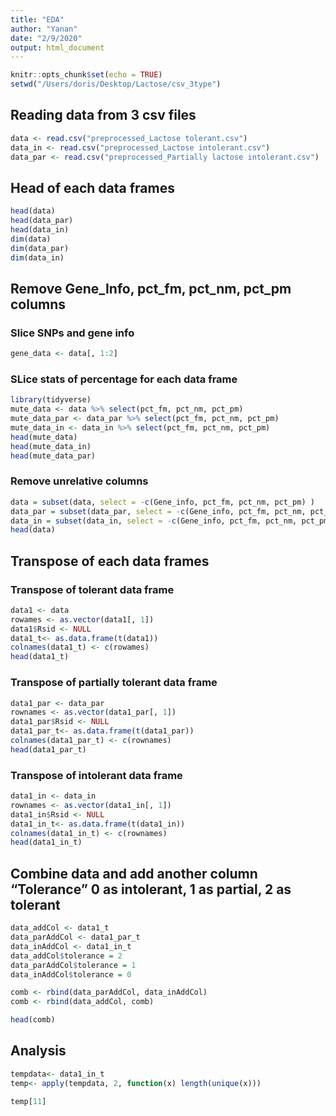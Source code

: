 ```yaml
---
title: "EDA"
author: "Yanan"
date: "2/9/2020"
output: html_document
---
```


```r
knitr::opts_chunk$set(echo = TRUE)
setwd("/Users/doris/Desktop/Lactose/csv_3type")
```

## Reading data from 3 csv files

```r
data <- read.csv("preprocessed_Lactose tolerant.csv")
data_in <- read.csv("preprocessed_Lactose intolerant.csv")
data_par <- read.csv("preprocessed_Partially lactose intolerant.csv")
```

## Head of each data frames

```r
head(data)
head(data_par)
head(data_in)
dim(data)
dim(data_par)
dim(data_in)
```

## Remove Gene_Info, pct_fm, pct_nm, pct_pm columns
### Slice SNPs and gene info

```r
gene_data <- data[, 1:2]
```
### SLice stats of percentage for each data frame
```r
library(tidyverse)
mute_data <- data %>% select(pct_fm, pct_nm, pct_pm)
mute_data_par <- data_par %>% select(pct_fm, pct_nm, pct_pm)
mute_data_in <- data_in %>% select(pct_fm, pct_nm, pct_pm)
head(mute_data)
head(mute_data_in)
head(mute_data_par)
```
### Remove unrelative columns
```r
data = subset(data, select = -c(Gene_info, pct_fm, pct_nm, pct_pm) )
data_par = subset(data_par, select = -c(Gene_info, pct_fm, pct_nm, pct_pm) )
data_in = subset(data_in, select = -c(Gene_info, pct_fm, pct_nm, pct_pm) )
head(data)
```
## Transpose of each data frames
### Transpose of tolerant data frame

```r
data1 <- data
rowames <- as.vector(data1[, 1])
data1$Rsid <- NULL
data1_t<- as.data.frame(t(data1))
colnames(data1_t) <- c(rowames)
head(data1_t)
```
### Transpose of partially tolerant data frame

```r
data1_par <- data_par
rownames <- as.vector(data1_par[, 1])
data1_par$Rsid <- NULL
data1_par_t<- as.data.frame(t(data1_par))
colnames(data1_par_t) <- c(rownames)
head(data1_par_t)
```
### Transpose of intolerant data frame

```r
data1_in <- data_in
rownames <- as.vector(data1_in[, 1])
data1_in$Rsid <- NULL
data1_in_t<- as.data.frame(t(data1_in))
colnames(data1_in_t) <- c(rownames)
head(data1_in_t)
```

## Combine data and add another column "Tolerance" 0 as intolerant, 1 as partial, 2 as tolerant
```r
data_addCol <- data1_t
data_parAddCol <- data1_par_t
data_inAddCol <- data1_in_t
data_addCol$tolerance = 2
data_parAddCol$tolerance = 1
data_inAddCol$tolerance = 0
```
```r
comb <- rbind(data_parAddCol, data_inAddCol)
comb <- rbind(data_addCol, comb)
```
```r
head(comb)
```
## Analysis
```r
tempdata<- data1_in_t
temp<- apply(tempdata, 2, function(x) length(unique(x)))
```
```r
temp[11]
```